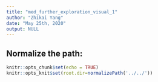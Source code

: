 ```yaml
---
title: "med_further_exploration_visual_1"
author: "Zhikai Yang"
date: "May 25th, 2020"
output: NULL
---
```



## Normalize the path:

```r
knitr::opts_chunk$set(echo = TRUE) 
knitr::opts_knit$set(root.dir=normalizePath('../../')) 
```

